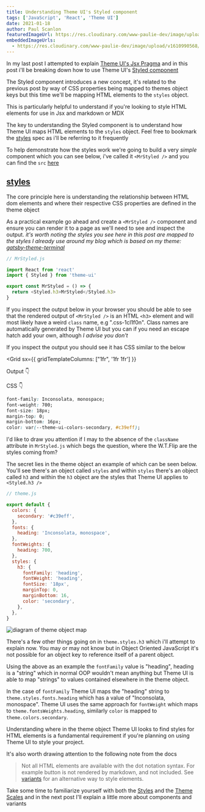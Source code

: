 ```yaml
---
title: Understanding Theme UI's Styled component
tags: ['JavaScript', 'React', 'Theme UI']
date: 2021-01-18
author: Paul Scanlon
featuredImageUrl: https://res.cloudinary.com/www-paulie-dev/image/upload/v1610989066/paulie.dev/2021/01/theme-ui-alpha-2_eocw5n.jpg
embeddedImageUrls:
  - https://res.cloudinary.com/www-paulie-dev/image/upload/v1610990568/paulie.dev/2021/01/theme-ui-alpha-2-embedded-1_ixlnc9.jpg
---
```



In my last post I attempted to explain [Theme UI's Jsx Pragma](/posts/2021/01/theme-ui-alpha-1/) and in this post i'll
be breaking down how to use Theme UI's [Styled component](https://theme-ui.com/styled)

The Styled component introduces a new concept, it's related to the previous post by way of CSS properties being mapped
to themes object keys but this time we'll be mapping HTML elements to the `styles` object.

This is particularly helpful to understand if you're looking to style HTML elements for use in Jsx and markdown or MDX

The key to understanding the Styled component is to understand how Theme UI maps HTML elements to the `styles` object.
Feel free to bookmark the [styles](https://theme-ui.com/theme-spec#styles) spec as i'll be referring to it frequently

To help demonstrate how the styles work we're going to build a very _simple_ component which you can see below, i've
called it `<MrStyled />` and you can find the `src`
[here](https://github.com/PaulieScanlon/paulie-dev-2019/tree/master/src/posts/2021/01/MrStyled.js)

## [styles](#styles)

The core principle here is understanding the relationship between HTML dom elements and where their respective CSS
properties are defined in the theme object

As a practical example go ahead and create a `<MrStyled />` component and ensure you can render it to a page as we'll
need to see and inspect the output. _it's worth noting the styles you see here in this post are mapped to the styles I
already use around my blog which is based on my theme:
[gatsby-theme-terminal](https://github.com/PaulieScanlon/gatsby-theme-terminal)_

<Divider />

```javascript
// MrStyled.js

import React from 'react'
import { Styled } from 'theme-ui'

export const MrStyled = () => {
  return <Styled.h3>MrStyled</Styled.h3>
}
```

<Divider />

If you inspect the output below in your browser you should be able to see that the rendered output of `<MrStyled />` is
an HTML `<h3>` element and will most likely have a weird `class` name, e.g ".css-1cl1f0n". Class names are automatically
generated by Theme UI but you can if you need an escape hatch add your own, although _I advise you don't_

If you inspect the output you should see it has CSS similar to the below

<Grid 
 sx={{
  gridTemplateColumns: ["1fr", '1fr 1fr']
 }}
>

<Box>

Output 👇

<MrStyled />

</Box>

<Box>

CSS 👇

```css
font-family: Inconsolata, monospace;
font-weight: 700;
font-size: 18px;
margin-top: 0;
margin-bottom: 16px;
color: var(--theme-ui-colors-secondary, #c39eff);
```

</Box>

</Grid>

<Divider />

I'd like to draw you attention if I may to the absence of the `className` attribute in `MrStyled.js` which begs the
question, where the W.T.Flip are the styles coming from?

The secret lies in the theme object an example of which can be seen below. You'll see there's an object called `styles`
and within `styles` there's an object called `h3` and within the `h3` object are the styles that Theme UI applies to
`<Styled.h3 />`

<Divider />

```javascript
// theme.js

export default {
  colors: {
    secondary: '#c39eff',
  },
  fonts: {
    heading: 'Inconsolata, monospace',
  },
  fontWeights: {
    heading: 700,
  },
  styles: {
    h3: {
      fontFamily: 'heading',
      fontWeight: 'heading',
      fontSize: '18px',
      marginTop: 0,
      marginBottom: 16,
      color: 'secondary',
    },
  },
}
```

<Divider />

<Image src={props.embedded.image1.url} alt="diagram of theme object map" />

There's a few other things going on in `theme.styles.h3` which i'll attempt to explain now. You may or may not know but
in Object Oriented JavaScript it's not possible for an object key to reference itself of a parent object.

Using the above as an example the `fontFamily` value is "heading", heading is a "string" which in normal OOP wouldn't
mean anything but Theme UI is able to map "strings" to values contained elsewhere in the theme object.

In the case of `fontFamily` Theme UI maps the "heading" string to `theme.styles.fonts.heading` which has a value of
"Inconsolata, monospace". Theme UI uses the same approach for `fontWeight` which maps to `theme.fontsWeights.heading`,
similarly `color` is mapped to `theme.colors.secondary`.

Understanding where in the theme object Theme UI looks to find styles for HTML elements is a fundamental requirement if
you're planning on using Theme UI to style your project.

It's also worth drawing attention to the following note from the docs

> Not all HTML elements are available with the dot notation syntax. For example button is not rendered by markdown, and
> not included. See [variants](https://theme-ui.com/theme-spec/#variants) for an alternative way to style elements.

Take some time to familiarize yourself with both the [Styles](https://theme-ui.com/theme-spec#styles) and the
[Theme Scales](https://theme-ui.com/theme-spec#theme-scales) and in the next post I'll explain a little more about
components and variants
